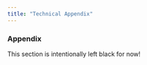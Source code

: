 ```yaml
---
title: "Technical Appendix"
---
```


### Appendix

This section is intentionally left black for now! 